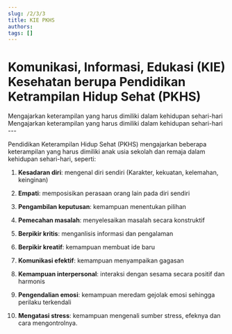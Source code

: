 ```yaml
---
slug: /2/3/3
title: KIE PKHS
authors: 
tags: []
---
```



# Komunikasi, Informasi, Edukasi (KIE) Kesehatan berupa Pendidikan Ketrampilan Hidup Sehat (PKHS)

<Tabs>
<TabItem value='puskesmas' label='Puskesmas'>
Mengajarkan keterampilan yang harus dimiliki dalam kehidupan sehari-hari
</TabItem>
<TabItem value='pustu' label='Pustu'>
Mengajarkan keterampilan yang harus dimiliki dalam kehidupan sehari-hari
</TabItem>
</Tabs>
---

Pendidikan Keterampilan Hidup Sehat (PKHS) mengajarkan beberapa keterampilan yang harus dimiliki anak usia sekolah dan remaja dalam kehidupan sehari-hari, seperti:

1) **Kesadaran diri**: mengenal diri sendiri (Karakter, kekuatan, kelemahan, keinginan)

2) **Empati**: memposisikan perasaan orang lain pada diri sendiri

3) **Pengambilan keputusan**: kemampuan menentukan pilihan

4) **Pemecahan masalah**: menyelesaikan masalah secara konstruktif

5) **Berpikir kritis**: menganlisis informasi dan pengalaman

6) **Berpikir kreatif**: kemampuan membuat ide baru

7) **Komunikasi efektif**: kemampuan menyampaikan gagasan

8) **Kemampuan interpersonal**: interaksi dengan sesama secara positif dan harmonis

9) **Pengendalian emosi**: kemampuan meredam gejolak emosi sehingga perilaku terkendali

10) **Mengatasi stress**: kemampuan mengenali sumber stress, efeknya dan cara mengontrolnya.
